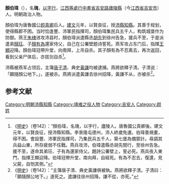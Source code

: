 '''顏伯瑋'''（{{bd|1352年||1402年|catIdx=}}），名'''瑰'''，[[以字行|以字行]]，[[江西等處行中書省|江西等處行中書省]][[吉安路|吉安路]][[廬陵縣|廬陵縣]]（今[[江西省|江西省]][[吉安市|吉安市]]）人。明朝政治人物。

顏伯瑋为唐魯國公[[颜真卿|颜真卿]]后人。[[建文|建文]]元年，以賢良征，授[[沛縣|沛縣]][[知縣|知縣]]。其善于规划，使得縣郡不困。当时恰逢豐、沛軍民指揮司，顏伯瑋集民兵五千人，构筑城堡作为防御。燕王[[朱棣|朱棣]]进攻沛县时，顏伯瑋派遣縣丞[[胡先|胡先]]到徐州告急，援兵不至，于是派遣弟[[顏玨|顏玨]]、子[[顏有為|顏有為]]還家侍父，自己在公署壁题诗誓死。燕军攻占东门后，指揮[[王顯|王顯]]迎降。顏伯瑋冠帶升堂，向南拜，上吊自杀。其子顏有為不忍离去，再次返回，看到父亲尸体后，亦拔剑自杀<ref>《[[明史|明史]]》（卷142）：“顏伯瑋，名瑰，以字行，廬陵人。唐魯國公真卿後。建文元年，以賢良征，授沛縣知縣。李景隆屯德州，沛人終歲免運。伯瑋善規畫，得不困。會設豐、沛軍民指揮司，乃集民兵五千人，築七堡為備禦計。尋調其兵益山東，所存疲弱不任戰。燕兵攻沛，伯瑋遣縣丞胡先間行，至徐州告急。援不至，遂命其弟玨、子有為還家侍父。題詩公署壁上，誓必死。燕兵夜入東門，指揮王顯迎降。伯瑋冠帶升堂，南向拜，自經死。有為不忍去，復還，見父屍，自刎其側。”</ref>。

沛縣被燕军占领后，主簿[[唐子清|唐子清]]、典史[[黃謙|黃謙]]均被逮捕。燕將欲釋子清。子清说：「願隨顏公地下。」，遂被杀。燕將派遣黃謙去徐州招降，黃謙不从，亦被杀<ref>《[[明史|明史]]》（卷142）：“主簿唐子清、典史黃謙俱被執。燕將欲釋子清。子清曰：「願隨顏公地下。」遂死之。遣謙往徐州招降。謙不從，亦死。”</ref>。

==参考文献==
{{wikisource|明史/卷142}}
<div class="references-small">
<references />
</div>

{{明朝人物小作品}}
{{DEFAULTSORT:Yan}}
[[Category:明朝沛縣知縣|Category:明朝沛縣知縣]]
[[Category:靖难之役人物|Category:靖难之役人物]]
[[Category:吉安人|Category:吉安人]]
[[Category:颜姓|Category:颜姓]]